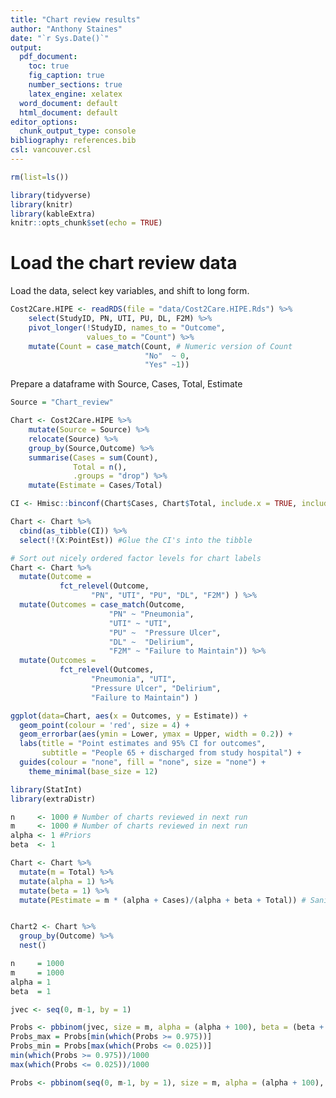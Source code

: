 ```yaml
---
title: "Chart review results"
author: "Anthony Staines"
date: "`r Sys.Date()`"
output:
  pdf_document: 
    toc: true
    fig_caption: true
    number_sections: true
    latex_engine: xelatex
  word_document: default
  html_document: default
editor_options:
  chunk_output_type: console
bibliography: references.bib
csl: vancouver.csl
---
```


```r
rm(list=ls())

library(tidyverse)
library(knitr)
library(kableExtra)
knitr::opts_chunk$set(echo = TRUE)
```

# Load the chart review data

Load the data, select key variables, and shift to long form.

```r

Cost2Care.HIPE <- readRDS(file = "data/Cost2Care.HIPE.Rds") %>%
    select(StudyID, PN, UTI, PU, DL, F2M) %>%
    pivot_longer(!StudyID, names_to = "Outcome",
                 values_to = "Count") %>%
    mutate(Count = case_match(Count, # Numeric version of Count
                              "No"  ~ 0,
                              "Yes" ~1))

```

Prepare a dataframe with Source, Cases, Total, Estimate

```r
Source = "Chart_review"

Chart <- Cost2Care.HIPE %>%
    mutate(Source = Source) %>%
    relocate(Source) %>%
    group_by(Source,Outcome) %>%
    summarise(Cases = sum(Count),
              Total = n(),
              .groups = "drop") %>%
    mutate(Estimate = Cases/Total)

CI <- Hmisc::binconf(Chart$Cases, Chart$Total, include.x = TRUE, include.n = TRUE) # Calculate default Wilson CI's - A. Agresti and B.A. Coull, Approximate is better than "exact" for interval estimation of binomial proportions, American Statistician, 52:119–126, 1998.

Chart <- Chart %>%
  cbind(as_tibble(CI)) %>%
  select(!(X:PointEst)) #Glue the CI's into the tibble

# Sort out nicely ordered factor levels for chart labels
Chart <- Chart %>%
  mutate(Outcome = 
           fct_relevel(Outcome,
                  "PN", "UTI", "PU", "DL", "F2M") ) %>%
  mutate(Outcomes = case_match(Outcome,
                      "PN" ~ "Pneumonia",
                      "UTI" ~ "UTI",
                      "PU" ~  "Pressure Ulcer",
                      "DL" ~  "Delirium",
                      "F2M" ~ "Failure to Maintain")) %>%
  mutate(Outcomes = 
           fct_relevel(Outcomes,
                  "Pneumonia", "UTI",
                  "Pressure Ulcer", "Delirium",
                  "Failure to Maintain") )

```

```r


ggplot(data=Chart, aes(x = Outcomes, y = Estimate)) +
  geom_point(colour = 'red', size = 4) +
  geom_errorbar(aes(ymin = Lower, ymax = Upper, width = 0.2)) +
  labs(title = "Point estimates and 95% CI for outcomes",
       subtitle = "People 65 + discharged from study hospital") +
  guides(colour = "none", fill = "none", size = "none") +
    theme_minimal(base_size = 12)

```

```r
library(StatInt)
library(extraDistr)

n     <- 1000 # Number of charts reviewed in next run
m     <- 1000 # Number of charts reviewed in next run
alpha <- 1 #Priors
beta  <- 1

Chart <- Chart %>%
  mutate(m = Total) %>%
  mutate(alpha = 1) %>%
  mutate(beta = 1) %>%
  mutate(PEstimate = m * (alpha + Cases)/(alpha + beta + Total)) # Sanity check


Chart2 <- Chart %>%
  group_by(Outcome) %>%
  nest() 

n     = 1000
m     = 1000
alpha = 1
beta  = 1

jvec <- seq(0, m-1, by = 1) 

Probs <- pbbinom(jvec, size = m, alpha = (alpha + 100), beta = (beta + n - 100))
Probs_max = Probs[min(which(Probs >= 0.975))]
Probs_min = Probs[max(which(Probs <= 0.025))]
min(which(Probs >= 0.975))/1000
max(which(Probs <= 0.025))/1000

Probs <- pbbinom(seq(0, m-1, by = 1), size = m, alpha = (alpha + 100), beta = (beta + n - 100))


```
